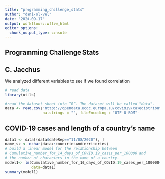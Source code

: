 ```yaml
---
title: "programming_challenge_stats"
author: "dani-ol-vel"
date: "2020-09-17"
output: workflowr::wflow_html
editor_options:
  chunk_output_type: console
---
```

## Programming Challenge Stats
## C. Jacchus

We analyzed different variables to see if we found correlation

```r
# read data
library(utils)

#read the Dataset sheet into “R”. The dataset will be called "data".
data <- read.csv("https://opendata.ecdc.europa.eu/covid19/casedistribution/csv", 
                 na.strings = "", fileEncoding = "UTF-8-BOM")

```

## COVID-19 cases and length of a country's name

``` r
data1 <- data[(data$dateRep=="11/08/2020"), ]  
name_sz <- nchar(data1$countriesAndTerritories)
# build a linear model for the relationship between 
# Cumulative_number_for_14_days_of_COVID.19_cases_per_100000 and 
# the number of characters in the name of a country.
model1<- lm(Cumulative_number_for_14_days_of_COVID.19_cases_per_100000~name_sz, 
            data=data1)
summary(model1)
```

